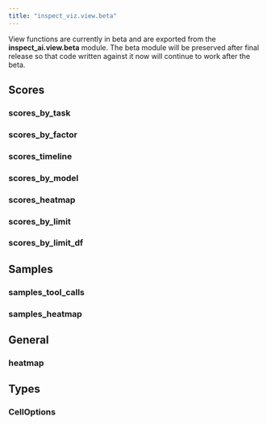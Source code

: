 ```yaml
---
title: "inspect_viz.view.beta"
---
```


::: callout-note
View functions are currently in beta and are exported from the **inspect_ai.view.beta** module. The beta module will be preserved after final release so that code written against it now will continue to work after the beta.
:::

## Scores

### scores_by_task
### scores_by_factor
### scores_timeline
### scores_by_model
### scores_heatmap
### scores_by_limit
### scores_by_limit_df

## Samples

### samples_tool_calls
### samples_heatmap

## General

### heatmap

## Types

### CellOptions
